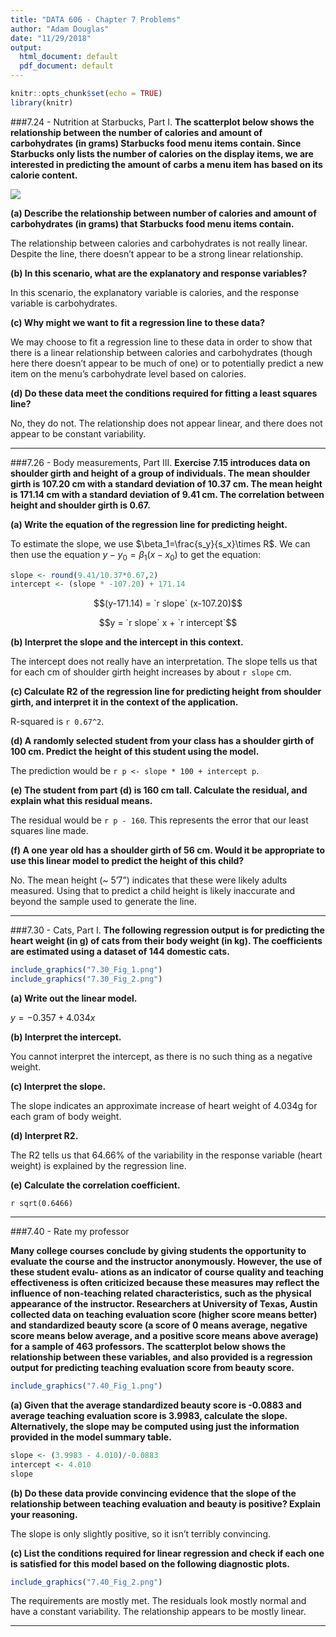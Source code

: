 ```yaml
---
title: "DATA 606 - Chapter 7 Problems"
author: "Adam Douglas"
date: "11/29/2018"
output:
  html_document: default
  pdf_document: default
---
```


```r
knitr::opts_chunk$set(echo = TRUE)
library(knitr)
```

###7.24 - Nutrition at Starbucks, Part I.
**The scatterplot below shows the relationship between the number of calories and amount of carbohydrates (in grams) Starbucks food menu items contain. Since Starbucks only lists the number of calories on the display items, we are interested in predicting the amount of carbs a menu item has based on its calorie content.**

![](7.24_Fig1.png)

**(a) Describe the relationship between number of calories and amount of carbohydrates (in grams) that Starbucks food menu items contain.**

The relationship between calories and carbohydrates is not really linear. Despite the line, there doesn't appear to be a strong linear relationship.

**(b) In this scenario, what are the explanatory and response variables?**

In this scenario, the explanatory variable is calories, and the response variable is carbohydrates.

**(c) Why might we want to fit a regression line to these data?**

We may choose to fit a regression line to these data in order to show that there is a linear relationship between calories and carbohydrates (though here there doesn't appear to be much of one) or to potentially predict a new item on the menu's carbohydrate level based on calories.

**(d) Do these data meet the conditions required for fitting a least squares line?**

No, they do not. The relationship does not appear linear, and there does not appear to be constant variability.

***

###7.26 - Body measurements, Part III.
**Exercise 7.15 introduces data on shoulder girth and height of a group of individuals. The mean shoulder girth is 107.20 cm with a standard deviation of 10.37 cm. The mean height is 171.14 cm with a standard deviation of 9.41 cm. The correlation between height and shoulder girth is 0.67.**

**(a) Write the equation of the regression line for predicting height.**

To estimate the slope, we use $\beta_1=\frac{s_y}{s_x}\times R$. We can then use the equation $y-y_0=\beta_1(x-x_0)$ to get the equation:

```r
slope <- round(9.41/10.37*0.67,2)
intercept <- (slope * -107.20) + 171.14
```

$$(y-171.14) = `r slope` (x-107.20)$$

$$y = `r slope` x + `r intercept`$$

**(b) Interpret the slope and the intercept in this context.**

The intercept does not really have an interpretation. The slope tells us that for each cm of shoulder girth height increases by about `r slope` cm.

**(c) Calculate R2 of the regression line for predicting height from shoulder girth, and interpret it in the context of the application.**

R-squared is `r 0.67^2`.

**(d) A randomly selected student from your class has a shoulder girth of 100 cm. Predict the height of this student using the model.**

The prediction would be `r p <- slope * 100 + intercept
p`.

**(e) The student from part (d) is 160 cm tall. Calculate the residual, and explain what this residual means.**

The residual would be `r p - 160`. This represents the error that our least squares line made.

**(f) A one year old has a shoulder girth of 56 cm. Would it be appropriate to use this linear model to predict the height of this child?**

No. The mean height (~ 5'7") indicates that these were likely adults measured. Using that to predict a child height is likely inaccurate and beyond the sample used to generate the line.

***

###7.30 - Cats, Part I.
**The following regression output is for predicting the heart weight (in g) of cats from their body weight (in kg). The coefficients are estimated using a dataset of 144 domestic cats.**

```r
include_graphics("7.30_Fig_1.png")
include_graphics("7.30_Fig_2.png")
```

**(a) Write out the linear model.**

$y = -0.357 + 4.034 x$

**(b) Interpret the intercept.**

You cannot interpret the intercept, as there is no such thing as a negative weight.

**(c) Interpret the slope.**

The slope indicates an approximate increase of heart weight of 4.034g for each gram of body weight.

**(d) Interpret R2.**

The R2 tells us that 64.66% of the variability in the response variable (heart weight) is explained by the regression line.

**(e) Calculate the correlation coefficient.**

`r sqrt(0.6466)`

***

###7.40 - Rate my professor

**Many college courses conclude by giving students the opportunity to evaluate the course and the instructor anonymously. However, the use of these student evalu- ations as an indicator of course quality and teaching effectiveness is often criticized because these measures may reflect the influence of non-teaching related characteristics, such as the physical appearance of the instructor. Researchers at University of Texas, Austin collected data on teaching evaluation score (higher score means better) and standardized beauty score (a score of 0 means average, negative score means below average, and a positive score means above average) for a sample of 463 professors. The scatterplot below shows the relationship between these variables, and also provided is a regression output for predicting teaching evaluation score from beauty score.**

```r
include_graphics("7.40_Fig_1.png")
```

**(a) Given that the average standardized beauty score is -0.0883 and average teaching evaluation score is 3.9983, calculate the slope. Alternatively, the slope may be computed using just the information provided in the model summary table.**

```r
slope <- (3.9983 - 4.010)/-0.0883
intercept <- 4.010
slope
```

**(b) Do these data provide convincing evidence that the slope of the relationship between teaching evaluation and beauty is positive? Explain your reasoning.**

The slope is only slightly positive, so it isn't terribly convincing.

**(c) List the conditions required for linear regression and check if each one is satisfied for this model based on the following diagnostic plots.**

```r
include_graphics("7.40_Fig_2.png")
```

The requirements are mostly met. The residuals look mostly normal and have a constant variability. The relationship appears to be mostly linear.

***